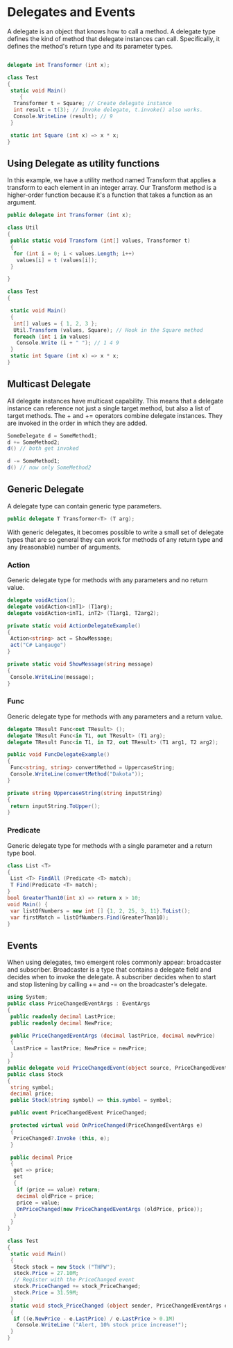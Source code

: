 # Delegates and Events

A delegate is an object that knows how to call a method.
A delegate type defines the kind of method that delegate instances can call. Specifically, it defines the method's return type and its parameter types.

```csharp

delegate int Transformer (int x);

class Test
{
 static void Main()
    {
  Transformer t = Square; // Create delegate instance
  int result = t(3); // Invoke delegate, t.invoke() also works.
  Console.WriteLine (result); // 9
 }

 static int Square (int x) => x * x;
}
```

## Using Delegate as utility functions

In this example, we have a utility method named Transform that applies a transform to each element in an integer array. Our Transform method is a higher-order function because it's a function that takes a function as an argument.

```csharp
public delegate int Transformer (int x);

class Util
{
 public static void Transform (int[] values, Transformer t)
 {
  for (int i = 0; i < values.Length; i++)
   values[i] = t (values[i]);
 }

}

class Test
{

 static void Main()
 {
  int[] values = { 1, 2, 3 };
  Util.Transform (values, Square); // Hook in the Square method
  foreach (int i in values)
   Console.Write (i + " "); // 1 4 9
 }
 static int Square (int x) => x * x;
}
```

## Multicast Delegate

All delegate instances have multicast capability. This means that a delegate instance
can reference not just a single target method, but also a list of target methods. The +
and += operators combine delegate instances. They are invoked in the order in which they are added.

```csharp
SomeDelegate d = SomeMethod1;
d += SomeMethod2;
d() // both get invoked

d -= SomeMethod1;
d() // now only SomeMethod2
```

## Generic Delegate

A delegate type can contain generic type parameters.

```csharp
public delegate T Transformer<T> (T arg);
```

With generic delegates, it becomes possible to write a small set of delegate types that
are so general they can work for methods of any return type and any (reasonable)
number of arguments.

### Action

Generic delegate type for methods with any parameters and no return value.

```csharp
delegate voidAction();
delegate voidAction<inT1> (T1arg);
delegate voidAction<inT1, inT2> (T1arg1, T2arg2);

private static void ActionDelegateExample()
{
 Action<string> act = ShowMessage;
 act("C# Langauge")
}

private static void ShowMessage(string message)
{
 Console.WriteLine(message);
}
```

### Func

Generic delegate type for methods with any parameters and a return value.

```csharp
delegate TResult Func<out TResult> ();
delegate TResult Func<in T1, out TResult> (T1 arg);
delegate TResult Func<in T1, in T2, out TResult> (T1 arg1, T2 arg2);

public void FuncDelegateExample()
{
 Func<string, string> convertMethod = UppercaseString;
 Console.WriteLine(convertMethod("Dakota"));
}

private string UppercaseString(string inputString)
{
 return inputString.ToUpper();
}
```

### Predicate

Generic delegate type for methods with a single parameter and a return type bool.

```csharp
class List <T>
{
 List <T> FindAll (Predicate <T> match);
 T Find(Predicate <T> match);
}
bool GreaterThan10(int x) => return x > 10;
void Main() {
 var listOfNumbers = new int [] {1, 2, 25, 3, 11}.ToList();
 var firstMatch = listOfNumbers.Find(GreaterThan10);
}
```

## Events

When using delegates, two emergent roles commonly appear: broadcaster and
subscriber. Broadcaster is a type that contains a delegate field and decides when to invoke the delegate. A subscriber decides when to start and stop listening by calling += and -= on the broadcaster's delegate.

```csharp
using System;
public class PriceChangedEventArgs : EventArgs
{
 public readonly decimal LastPrice;
 public readonly decimal NewPrice;

 public PriceChangedEventArgs (decimal lastPrice, decimal newPrice)
 {
  LastPrice = lastPrice; NewPrice = newPrice;
 }
}
public delegate void PriceChangedEvent(object source, PriceChangedEventArgs args);
public class Stock
{
 string symbol;
 decimal price;
 public Stock(string symbol) => this.symbol = symbol;

 public event PriceChangedEvent PriceChanged;

 protected virtual void OnPriceChanged(PriceChangedEventArgs e)
 {
  PriceChanged?.Invoke (this, e);
 }

 public decimal Price
 {
  get => price;
  set
  {
   if (price == value) return;
   decimal oldPrice = price;
   price = value;
   OnPriceChanged(new PriceChangedEventArgs (oldPrice, price));
  }
 }
}

class Test
{
 static void Main()
 {
  Stock stock = new Stock ("THPW");
  stock.Price = 27.10M;
  // Register with the PriceChanged event
  stock.PriceChanged += stock_PriceChanged;
  stock.Price = 31.59M;
 }
 static void stock_PriceChanged (object sender, PriceChangedEventArgs e)
 {
  if ((e.NewPrice - e.LastPrice) / e.LastPrice > 0.1M)
   Console.WriteLine ("Alert, 10% stock price increase!");
 }
}
```
